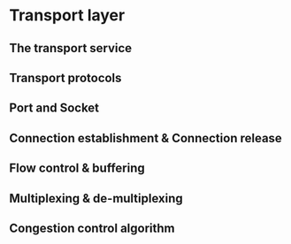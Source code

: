# Transport layer

## The transport service

## Transport protocols

## Port and Socket

## Connection establishment & Connection release

## Flow control & buffering

## Multiplexing & de-multiplexing

## Congestion control algorithm
